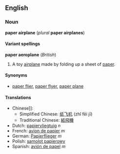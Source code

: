 <!-- If you edit this page, please also edit "paper aeroplane" to keep these two pages in synch-->


==English==
===Noun===
'''paper airplane''' (''plural'' '''paper airplanes''')

====Variant spellings====
'''paper aeroplane''' (''British'')

# A toy [[airplane]] made by folding up a sheet of [[paper]].

====Synonyms====
*[[paper flier]], [[paper flyer]], [[paper plane]]

====Translations====
*Chinese]]:
**Simplified Chinese: [[纸]][[飞机]] (zhǐ fēi jī)
**Traditional Chinese: [[紙]][[飛機]]
*Dutch: [[papiervliegtuig]] ''n''
*French: [[avion de papier]] ''m''
*German: [[Papierflieger]] ''m''
*Polish: [[samolot papierowy]]
*Spanish: [[avión de papel]] ''m''


<!-- If you edit this page, please also edit "paper aeroplane" to keep these two pages in synch-->